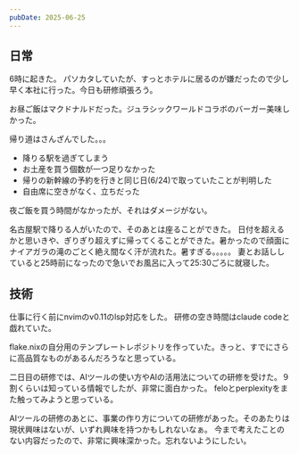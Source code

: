 ```yaml
---
pubDate: 2025-06-25
---
```



## 日常

6時に起きた。
パソカタしていたが、すっとホテルに居るのが嫌だったので少し早く本社に行った。今日も研修頑張ろう。

お昼ご飯はマクドナルドだった。ジュラシックワールドコラボのバーガー美味しかった。

帰り道はさんざんでした。。。
- 降りる駅を過ぎてしまう
- お土産を買う個数が一つ足りなかった
- 帰りの新幹線の予約を行きと同じ日(6/24)で取っていたことが判明した
- 自由席に空きがなく、立ちだった

夜ご飯を買う時間がなかったが、それはダメージがない。

名古屋駅で降りる人がいたので、そのあとは座ることができた。
日付を超えるかと思いきや、ぎりぎり超えずに帰ってくることができた。暑かったので顔面にナイアガラの滝のごとく絶え間なく汗が流れた。暑すぎる。。。。。
妻とお話ししていると25時前になったので急いでお風呂に入って25:30ごろに就寝した。


## 技術

仕事に行く前にnvimのv0.11のlsp対応をした。
研修の空き時間はclaude codeと戯れていた。

flake.nixの自分用のテンプレートレポジトリを作っていた。きっと、すでにさらに高品質なものがあるんだろうなと思っている。

二日目の研修では、AIツールの使い方やAIの活用法についての研修を受けた。９割くらいは知っている情報でしたが、非常に面白かった。
feloとperplexityをまた触ってみようと思っている。

AIツールの研修のあとに、事業の作り方についての研修があった。そのあたりは現状興味はないが、いずれ興味を持つかもしれないなぁ。
今まで考えたことのない内容だったので、非常に興味深かった。忘れないようにしたい。

